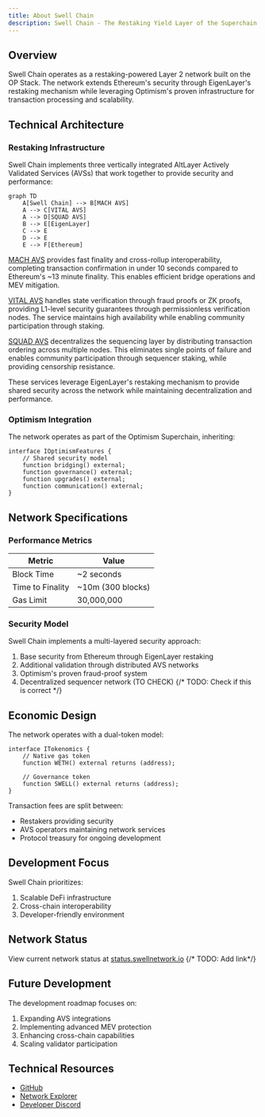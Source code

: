 ```yaml
---
title: About Swell Chain
description: Swell Chain - The Restaking Yield Layer of the Superchain
---
```


## Overview

Swell Chain operates as a restaking-powered Layer 2 network built on the OP Stack.
The network extends Ethereum's security through EigenLayer's restaking mechanism while leveraging Optimism's proven infrastructure for transaction processing and scalability.

## Technical Architecture

### Restaking Infrastructure

Swell Chain implements three vertically integrated AltLayer Actively Validated Services (AVSs) that work together to provide security and performance:

```mermaid
graph TD
    A[Swell Chain] --> B[MACH AVS]
    A --> C[VITAL AVS]
    A --> D[SQUAD AVS]
    B --> E[EigenLayer]
    C --> E
    D --> E
    E --> F[Ethereum]
```

[MACH AVS](https://docs.altlayer.io/altlayer-documentation/restaked-rollups/mach-for-faster-finality)  provides fast finality and cross-rollup interoperability, completing transaction confirmation in under 10 seconds compared to Ethereum's ~13 minute finality. This enables efficient bridge operations and MEV mitigation.

[VITAL AVS](https://docs.altlayer.io/altlayer-documentation/restaked-rollups/vital-for-decentralised-verification)  handles state verification through fraud proofs or ZK proofs, providing L1-level security guarantees through permissionless verification nodes. The service maintains high availability while enabling community participation through staking.

[SQUAD AVS](https://docs.altlayer.io/altlayer-documentation/restaked-rollups/squad-for-decentralised-sequencing) decentralizes the sequencing layer by distributing transaction ordering across multiple nodes. This eliminates single points of failure and enables community participation through sequencer staking, while providing censorship resistance.

These services leverage EigenLayer's restaking mechanism to provide shared security across the network while maintaining decentralization and performance.

### Optimism Integration

The network operates as part of the Optimism Superchain, inheriting:

```solidity
interface IOptimismFeatures {
    // Shared security model
    function bridging() external;
    function governance() external;
    function upgrades() external;
    function communication() external;
}
```

## Network Specifications

### Performance Metrics

| Metric | Value |
|--------|--------|
| Block Time | ~2 seconds |
| Time to Finality | \~10m (300 blocks) |
| Gas Limit | 30,000,000 |

### Security Model

Swell Chain implements a multi-layered security approach:

1. Base security from Ethereum through EigenLayer restaking
2. Additional validation through distributed AVS networks
3. Optimism's proven fraud-proof system
4. Decentralized sequencer network (TO CHECK) {/* TODO: Check if this is correct */}
 

## Economic Design

The network operates with a dual-token model:

```solidity
interface ITokenomics {
    // Native gas token
    function WETH() external returns (address);
    
    // Governance token
    function SWELL() external returns (address);
}
```

Transaction fees are split between:

- Restakers providing security
- AVS operators maintaining network services
- Protocol treasury for ongoing development

## Development Focus

Swell Chain prioritizes:

1. Scalable DeFi infrastructure
2. Cross-chain interoperability
3. Developer-friendly environment

## Network Status

View current network status at [status.swellnetwork.io](https://status.swellnetwork.io) {/* TODO: Add link*/}

## Future Development

The development roadmap focuses on:

1. Expanding AVS integrations
2. Implementing advanced MEV protection
3. Enhancing cross-chain capabilities
4. Scaling validator participation

## Technical Resources

- [GitHub](https://github.com/swellnetwork)
- [Network Explorer](https://explorer.swellnetwork.io)
- [Developer Discord](https://discord.gg/swellnetwork)
